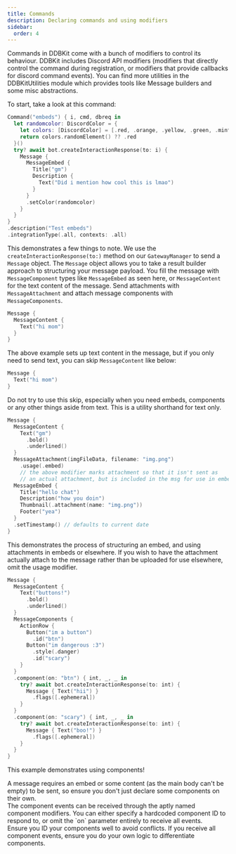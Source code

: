 ```yaml
---
title: Commands
description: Declaring commands and using modifiers
sidebar:
  order: 4
---
```


Commands in DDBKit come with a bunch of modifiers to control its behaviour. DDBKit includes Discord API modifiers (modifiers that directly control the command during registration, or modifiers that provide callbacks for discord command events). You can find more utilities in the DDBKitUtilities module which provides tools like Message builders and some misc abstractions.

To start, take a look at this command:
```swift
Command("embeds") { i, cmd, dbreq in
  let randomcolor: DiscordColor = {
    let colors: [DiscordColor] = [.red, .orange, .yellow, .green, .mint, .teal, .cyan, .blue, .indigo, .purple, .pink, .brown, .gray]
    return colors.randomElement() ?? .red
  }()
  try? await bot.createInteractionResponse(to: i) {
    Message {
      MessageEmbed {
        Title("gm")
        Description {
          Text("Did i mention how cool this is lmao")
        }
      }
      .setColor(randomcolor)
    }
  }
}
.description("Test embeds")
.integrationType(.all, contexts: .all)
```

This demonstrates a few things to note. We use the `createInteractionResponse(to:)` method on our `GatewayManager` to send a `Message` object.
The `Message` object allows you to take a result builder approach to structuring your message payload. You fill the message with `MessageComponent` types like `MessageEmbed` as seen here, or `MessageContent` for the text content of the message. Send attachments with `MessageAttachment` and attach message components with `MessageComponents`.

```swift
Message {
  MessageContent {
    Text("hi mom")
  }
}
```
The above example sets up text content in the message, but if you only need to send text, you can skip `MessageContent` like below:
```swift
Message {
  Text("hi mom")
}
```

<Aside type="danger" title="Warning">
Do not try to use this skip, especially when you need embeds, components or any other things aside from text. This is a utility shorthand for text only.
</Aside>

```swift
Message {
  MessageContent {
    Text("gm")
      .bold()
      .underlined()
  }
  MessageAttachment(imgFileData, filename: "img.png")
    .usage(.embed) 
    // the above modifier marks attachment so that it isn't sent as 
    // an actual attachment, but is included in the msg for use in embeds.
  MessageEmbed {
    Title("hello chat")
    Description("how you doin")
    Thumbnail(.attachment(name: "img.png"))
    Footer("yea")
  }
  .setTimestamp() // defaults to current date
}
```
This demonstrates the process of structuring an embed, and using attachments in embeds or elsewhere. If you wish to have the attachment actually attach to the message rather than be uploaded for use elsewhere, omit the usage modifier. 
```swift
Message {
  MessageContent {
    Text("buttons!")
      .bold()
      .underlined()
  }
  MessageComponents {
    ActionRow {
      Button("im a button")
        .id("btn")
      Button("im dangerous :3")
        .style(.danger)
        .id("scary")
    }
  }
  .component(on: "btn") { int, _, _ in
    try? await bot.createInteractionResponse(to: int) {
      Message { Text("hii") }
        .flags([.ephemeral])
    }
  }
  .component(on: "scary") { int, _, _ in
    try? await bot.createInteractionResponse(to: int) {
      Message { Text("boo!") }
        .flags([.ephemeral])
    }
  }
}
```
This example demonstrates using components! 
<Aside type="note" title="Note">
A message requires an embed or some content (as the main body can't be empty) to be sent, so ensure you don't just declare some components on their own.
</Aside>
The component events can be received through the aptly named component modifiers. You can either specify a hardcoded component ID to respond to, or omit the `on` parameter entirely to receive all events. 
<Aside type="danger" title="Warning">
Ensure you ID your components well to avoid conflicts. If you receive all component events, ensure you do your own logic to differentiate components.
</Aside>